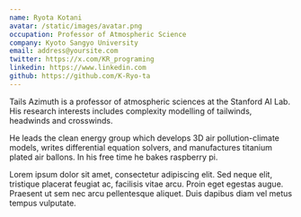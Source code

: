 ```yaml
---
name: Ryota Kotani
avatar: /static/images/avatar.png
occupation: Professor of Atmospheric Science
company: Kyoto Sangyo University
email: address@yoursite.com
twitter: https://x.com/KR_programing
linkedin: https://www.linkedin.com
github: https://github.com/K-Ryo-ta
---
```


Tails Azimuth is a professor of atmospheric sciences at the Stanford AI Lab. His research interests includes complexity modelling of tailwinds, headwinds and crosswinds.

He leads the clean energy group which develops 3D air pollution-climate models, writes differential equation solvers, and manufactures titanium plated air ballons. In his free time he bakes raspberry pi.

Lorem ipsum dolor sit amet, consectetur adipiscing elit. Sed neque elit, tristique placerat feugiat ac, facilisis vitae arcu. Proin eget egestas augue. Praesent ut sem nec arcu pellentesque aliquet. Duis dapibus diam vel metus tempus vulputate.
